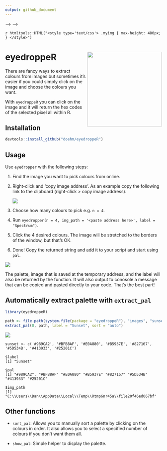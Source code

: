 ```yaml
---
output: github_document
---
```


<!-- ```{css, echo = FALSE} -->
<!-- .myimg { -->
<!--   max-height: 480px; -->
<!--   <!-- height: 480px; --> -->
<!--   <!-- width: 360px; --> -->
<!-- } -->
<!-- ``` -->

`r htmltools::HTML("<style type='text/css'> .myimg { max-height: 480px; } </style>")`

# eyedroppeR <img src='dev/images/hex-amatic.png' align="right" height="240" />

There are fancy ways to extract colours from images but sometimes it's easier if you could simply click on the image and choose the colours you want.

With `eyedroppeR` you can click on the image and it will return the hex codes of the selected pixel all within R.

## Installation

```r
devtools::install_github("doehm/eyedroppeR")
```

## Usage

Use `eyedropper` with the following steps:

1. Find the image you want to pick colours from online.
2. Right-click and 'copy image address'. As an example copy the following link to the clipboard (right-click > copy image address).
    
    <!-- <img src='https://colorpalettes.net/wp-content/uploads/2015/05/cvetovaya-palitra-1781.png' /> -->
    <img class='myimg' src='inst/images/hex.png'/>

3. Choose how many colours to pick e.g. `n = 4`.
4. Run `eyedropper(n = 4, img_path = '<paste address here>', label = "Spectrum")`. 
5. Click the 4 desired colours. The image will be stretched to the borders of the window, but that's OK.
6. Done! Copy the returned string and add it to your script and start using `pal`.


<img class="myimg" src='dev/images/cat4.png'/>

<!-- <img src='dev/images/eyedropper.gif' align="center" /> -->

The palette, image that is saved at the temporary address, and the label will also be returned by the function. It will also output to conosole a message that can be copied and pasted directly to your code. That's the best part!


## Automatically extract palette with `extract_pal`



```r

library(eyedroppeR)

path <- file.path(system.file(package = "eyedroppeR"), "images", "sunset.png")
extract_pal(8, path, label = "Sunset", sort = "auto")

```
<img class="myimg" src='dev/images/sunset.png'/>


```
sunset <- c('#989CA2', '#BFB8AF', '#E0A880', '#B5937E', '#827167', '#5D534B', '#413933', '#25201C')

$label
[1] "Sunset"

$pal
[1] "#989CA2", "#BFB8AF" "#E0A880" "#B5937E" "#827167" "#5D534B" "#413933" "#25201C" 

$img_path
[1] "C:\\Users\\Dan\\AppData\\Local\\Temp\\Rtmp6nr45a\\file20f46ed067bf"
```

## Other functions

* `sort_pal`: Allows you to manually sort a palette by clicking on the colours in order. It also allows you to select a specified number of colours if you don't want them all.

* `show_pal`: Simple helper to display the palette.



